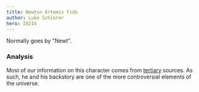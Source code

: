 ```yaml
---
title: Newton Artemis Fido
author: Luke Schierer
hero: I0214
---
```


Normally goes by "Newt".

### Analysis

Most of our information on this character comes from [tertiary] sources.  As such, he and his backstory are one of the more controversial elements of the universe. 


[tertiary]: /harrypedia/#tertiary-sources